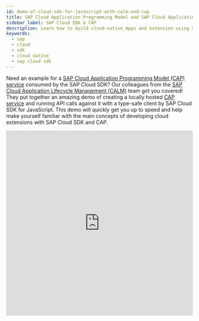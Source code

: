 ```yaml
---
id: demo-of-cloud-sdk-for-javascript-with-calm-and-cap
title: SAP Cloud Application Programming Model and SAP Cloud Application Lifecycle Management
sidebar_label: SAP Cloud SDK & CAP
description: Learn how to build cloud-native Apps and extension using SAP Cloud SDK for JavaScrip with Cloud Application Programming model (CAP)
keywords:
  - sap
  - cloud
  - sdk
  - cloud native
  - sap cloud sdk
---
```


Need an example for a [SAP Cloud Application Programming Model (CAP) service](/docs/common/related-projects/cloud-application-model) consumed by the SAP Cloud SDK?
Our colleagues from the [SAP Cloud Application Lifecycle Management (CALM)](/docs/common/overview/who-uses-sap-cloud-sdk#sap-cloud-application-lifecycle-management) team got you covered!
They put together an amazing demo of creating a locally hosted [CAP service](/docs/common/related-projects/cloud-application-model) and running API calls against it with a type-safe client by SAP Cloud SDK for JavaScript.
This demo will quickly get you up to speed and help make yourself familiar with the main concepts of developing cloud extensions with SAP Cloud SDK and CAP.

<div class="sdk-video-container">
  <iframe
    src="https://cdnapisec.kaltura.com/p/1921661/sp/192166100/embedIframeJs/uiconf_id/35919811/partner_id/1921661?flashvars[mediaProxy.mediaPlayFrom]=598&iframeembed=true&playerId=sapvideo&entry_id=1_71wlxvjf&flashvars[streamerType]=auto"
    width="100%"
    height="500"
    allowfullscreen
    webkitallowfullscreen
    mozAllowFullScreen
    allow="autoplay *; fullscreen *; encrypted-media *"
    frameborder="0"
  ></iframe>
</div>
